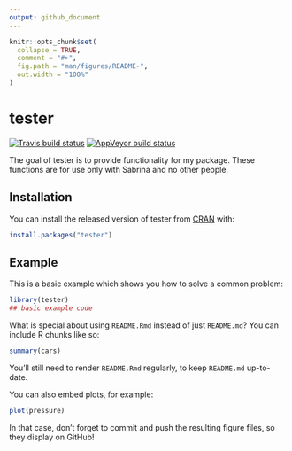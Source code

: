 ```yaml
---
output: github_document
---
```


<!-- README.md is generated from README.Rmd. Please edit that file -->

```r
knitr::opts_chunk$set(
  collapse = TRUE,
  comment = "#>",
  fig.path = "man/figures/README-",
  out.width = "100%"
)
```
# tester

<!-- badges: start -->
[![Travis build status](https://travis-ci.org/SabrinaWu/tester.svg?branch=master)](https://travis-ci.org/SabrinaWu/tester)
[![AppVeyor build status](https://ci.appveyor.com/api/projects/status/github/SabrinaWu/tester?branch=master&svg=true)](https://ci.appveyor.com/project/SabrinaWu/tester)
<!-- badges: end -->

The goal of tester is to provide functionality for my package. These functions are 
    for use only with Sabrina and no other people.

## Installation

You can install the released version of tester from [CRAN](https://CRAN.R-project.org) with:

``` r
install.packages("tester")
```

## Example

This is a basic example which shows you how to solve a common problem:

```r
library(tester)
## basic example code
```

What is special about using `README.Rmd` instead of just `README.md`? You can include R chunks like so:

```r
summary(cars)
```

You'll still need to render `README.Rmd` regularly, to keep `README.md` up-to-date.

You can also embed plots, for example:

```r
plot(pressure)
```

In that case, don't forget to commit and push the resulting figure files, so they display on GitHub!
